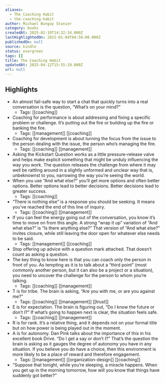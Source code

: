 ```yaml
---
aliases:
  - The Coaching Habit
  - the-coaching-habit
author: Michael Bungay Stanier
category: books
createdAt: 2025-01-19T14:32:34.000Z
lastHighlightedOn: 2022-01-04T04:56:00.000Z
publishedOn: null
source: kindle
status: evergreen
tags: []
title: The Coaching Habit
updatedAt: 2025-04-12T15:55:19.000Z
url: null
---
```

## Highlights

- An almost fail-safe way to start a chat that quickly turns into a real conversation is the question, “What’s on your mind?”
  - Tags: [[coaching]]
- Coaching for performance is about addressing and fixing a specific problem or challenge. It’s putting out the fire or building up the fire or banking the fire.
  - Tags: [[management]] [[coaching]]
- Coaching for development is about turning the focus from the issue to the person dealing with the issue, the person who’s managing the fire.
  - Tags: [[coaching]] [[management]]
- Asking the Kickstart Question works as a little pressure-release valve and helps make explicit something that might be unduly influencing the way you work. The question releases the challenge from where it may well be rattling around in a slightly unformed and unclear way that is, unbeknownst to you, narrowing the way you’re seeing the world.
- When you use “And what else?” you’ll get more options and often better options. Better options lead to better decisions. Better decisions lead to greater success.
  - Tags: [[coaching]]
- “There is nothing else” is a response you should be seeking. It means you’ve reached the end of this line of inquiry.
  - Tags: [[coaching]] [[management]]
- If you can feel the energy going out of the conversation, you know it’s time to move on from this angle. A strong “wrap it up” variation of “And what else?” is “Is there anything else?” That version of “And what else?” invites closure, while still leaving the door open for whatever else needs to be said.
  - Tags: [[management]] [[coaching]]
- Stop offering up advice with a question mark attached. That doesn’t count as asking a question.
- The key thing to know here is that you can coach only the person in front of you. As tempting as it is to talk about a “third point” (most commonly another person, but it can also be a project or a situation), you need to uncover the challenge for the person to whom you’re talking.
  - Tags: [[coaching]] [[management]]
- T is for tribe. The brain is asking, “Are you with me, or are you against me?”
  - Tags: [[coaching]] [[management]] [[trust]]
- E is for expectation. The brain is figuring out, “Do I know the future or don’t I?” If what’s going to happen next is clear, the situation feels safe.
  - Tags: [[coaching]] [[management]]
- R is for rank. It’s a relative thing, and it depends not on your formal title but on how power is being played out in the moment.
- A is for autonomy. Dan Pink talks about the importance of this in his excellent book Drive. “Do I get a say or don’t I?” That’s the question the brain is asking as it gauges the degree of autonomy you have in any situation. If you believe you do have a choice, then this environment is more likely to be a place of reward and therefore engagement.
  - Tags: [[management]] [[organization-design]] [[coaching]]
- “Suppose that tonight, while you’re sleeping, a miracle happens. When you get up in the morning tomorrow, how will you know that things have suddenly got better?”
